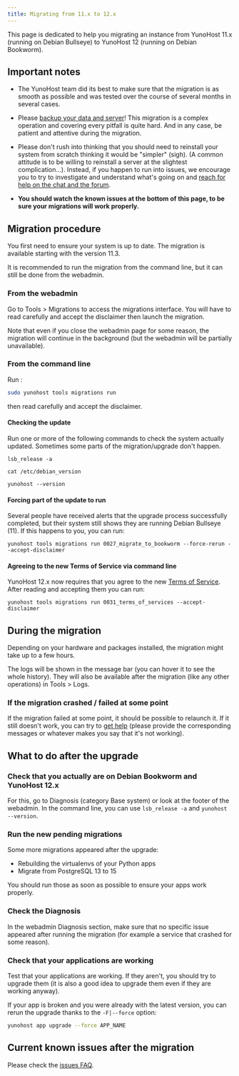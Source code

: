 ```yaml
---
title: Migrating from 11.x to 12.x
---
```


This page is dedicated to help you migrating an instance from YunoHost 11.x (running on Debian Bullseye) to YunoHost 12 (running on Debian Bookworm).

## Important notes

- The YunoHost team did its best to make sure that the migration is as smooth as possible and was tested over the course of several months in several cases.

- Please [backup your data and server](/admin/backups)! This migration is a complex operation and covering every pitfall is quite hard. And in any case, be patient and attentive during the migration.

- Please don't rush into thinking that you should need to reinstall your system from scratch thinking it would be "simpler" (sigh). (A common attitude is to be willing to reinstall a server at the slightest complication...). Instead, if you happen to run into issues, we encourage you to try to investigate and understand what's going on and [reach for help on the chat and the forum](/community/help).

- **You should watch the known issues at the bottom of this page, to be sure your migrations will work properly.**

## Migration procedure

You first need to ensure your system is up to date. The migration is available starting with the version 11.3.

It is recommended to run the migration from the command line, but it can still be done from the webadmin.

### From the webadmin

Go to Tools > Migrations to access the migrations interface. You will have to read carefully and accept the disclaimer then launch the migration.

Note that even if you close the webadmin page for some reason, the migration will continue in the background (but the webadmin will be partially unavailable).

### From the command line

Run :

```bash
sudo yunohost tools migrations run
```

then read carefully and accept the disclaimer.

#### Checking the update 

Run one or more of the following commands to check the system actually updated. Sometimes some parts of the migration/upgrade don't happen.

```
lsb_release -a

cat /etc/debian_version

yunohost --version
```

#### Forcing part of the update to run
Several people have received alerts that the upgrade process successfully completed, but their system still shows they are running Debian Bullseye (11). If this happens to you, you can run:
```
yunohost tools migrations run 0027_migrate_to_bookworm --force-rerun --accept-disclaimer
```

#### Agreeing to the new Terms of Service via command line

YunoHost 12.x now requires that you agree to the new [Terms of Service](https://doc.yunohost.org/terms_of_services/). After reading and accepting them you can run:

```
yunohost tools migrations run 0031_terms_of_services --accept-disclaimer
```

## During the migration

Depending on your hardware and packages installed, the migration might take up to a few hours.

The logs will be shown in the message bar (you can hover it to see the whole history). They will also be available after the migration (like any other operations) in Tools > Logs.

### If the migration crashed / failed at some point

If the migration failed at some point, it should be possible to relaunch it. If it still doesn't work, you can try to [get help](/community/help) (please provide the corresponding messages or whatever makes you say that it's not working).

## What to do after the upgrade

### Check that you actually are on Debian Bookworm and YunoHost 12.x

For this, go to Diagnosis (category Base system) or look at the footer of the webadmin. In the command line, you can use `lsb_release -a` and `yunohost --version`.

### Run the new pending migrations

Some more migrations appeared after the upgrade:

- Rebuilding the virtualenvs of your Python apps
- Migrate from PostgreSQL 13 to 15

You should run those as soon as possible to ensure your apps work properly.

### Check the Diagnosis

In the webadmin Diagnosis section, make sure that no specific issue appeared after running the migration (for example a service that crashed for some reason).

### Check that your applications are working

Test that your applications are working. If they aren't, you should try to upgrade them (it is also a good idea to upgrade them even if they are working anyway).

If your app is broken and you were already with the latest version, you can rerun the upgrade thanks to the `-F|--force` option:

```bash
yunohost app upgrade --force APP_NAME
```

## Current known issues after the migration

Please check the [issues FAQ](/admin/upgrade/12.0-bookworm/issues_faq/).
